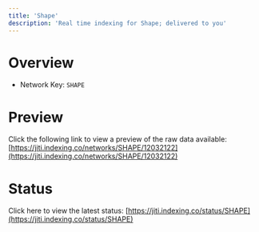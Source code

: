 ```yaml
---
title: 'Shape'
description: 'Real time indexing for Shape; delivered to you'
---
```


# Overview
- Network Key: `SHAPE`

# Preview
Click the following link to view a preview of the raw data available: [https://jiti.indexing.co/networks/SHAPE/12032122](https://jiti.indexing.co/networks/SHAPE/12032122)

# Status
Click here to view the latest status: [https://jiti.indexing.co/status/SHAPE](https://jiti.indexing.co/status/SHAPE)
